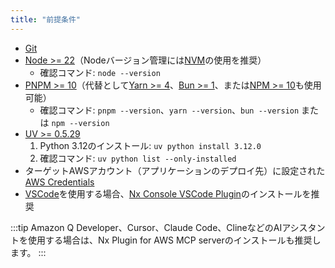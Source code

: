 ```yaml
---
title: "前提条件"
---
```





- [Git](https://git-scm.com/book/en/v2/Getting-Started-Installing-Git)
- [Node >= 22](https://nodejs.org/en/download)（Nodeバージョン管理には[NVM](https://github.com/nvm-sh/nvm)の使用を推奨）
  - 確認コマンド: `node --version`
- [PNPM >= 10](https://pnpm.io/installation#using-npm)（代替として[Yarn >= 4](https://yarnpkg.com/getting-started/install)、[Bun >= 1](https://bun.sh/docs/installation)、または[NPM >= 10](https://nodejs.org/en/learn/getting-started/an-introduction-to-the-npm-package-manager)も使用可能）
  - 確認コマンド: `pnpm --version`、`yarn --version`、`bun --version` または `npm --version`
- [UV >= 0.5.29](https://docs.astral.sh/uv/getting-started/installation/)
  1. Python 3.12のインストール: `uv python install 3.12.0`
  2. 確認コマンド: `uv python list --only-installed`
- ターゲットAWSアカウント（アプリケーションのデプロイ先）に設定された[AWS Credentials](https://docs.aws.amazon.com/sdkref/latest/guide/access.html)
- [VSCode](https://code.visualstudio.com/)を使用する場合、[Nx Console VSCode Plugin](https://marketplace.visualstudio.com/items?itemName=nrwl.angular-console)のインストールを推奨

:::tip
Amazon Q Developer、Cursor、Claude Code、ClineなどのAIアシスタントを使用する場合は、<Link path="/get_started/building-with-ai">Nx Plugin for AWS MCP serverのインストール</Link>も推奨します。
:::